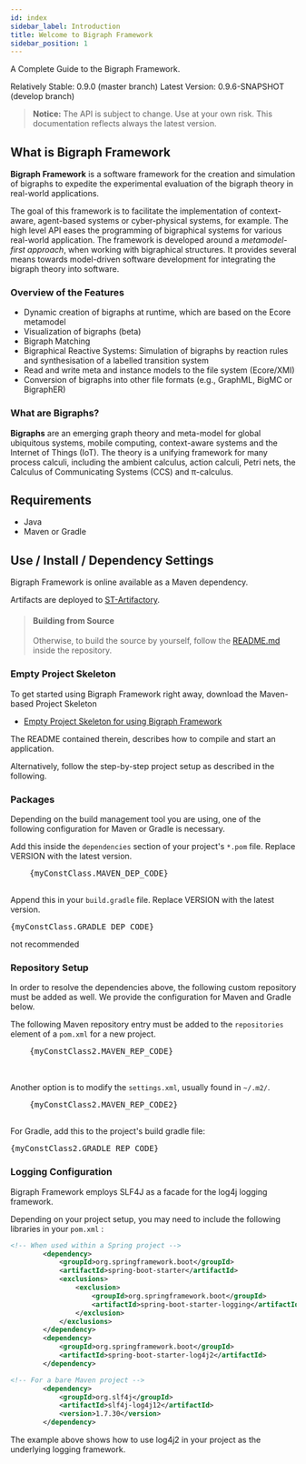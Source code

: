```yaml
---
id: index
sidebar_label: Introduction
title: Welcome to Bigraph Framework
sidebar_position: 1
---
```




A Complete Guide to the Bigraph Framework.

Relatively Stable: 0.9.0 (master branch)
Latest Version: 0.9.6-SNAPSHOT (develop branch)

> **Notice:** The API is subject to change. Use at your own risk.
> This documentation reflects always the latest version.

## What is Bigraph Framework

**Bigraph Framework** is a software framework for the creation and simulation of bigraphs
to expedite the experimental evaluation of the bigraph theory in real-world applications.

The goal of this framework is to facilitate the implementation of context-aware, agent-based systems or cyber-physical systems, for example.
The high level API eases the programming of bigraphical systems for various real-world application.
The framework is developed around a _metamodel-first approach_, when working with bigraphical structures.
It provides several means towards model-driven software development for integrating the bigraph theory into software.

### Overview of the Features

- Dynamic creation of bigraphs at runtime, which are based on the Ecore metamodel
- Visualization of bigraphs (beta)
- Bigraph Matching
- Bigraphical Reactive Systems: Simulation of bigraphs by reaction rules and synthesisation of a labelled transition system
- Read and write meta and instance models to the file system (Ecore/XMI)
- Conversion of bigraphs into other file formats (e.g., GraphML, BigMC or BigraphER)
<!-- - Model transformation (WIP) -->

### What are Bigraphs?

**Bigraphs** are an emerging graph theory and meta-model for global ubiquitous systems,
mobile computing, context-aware systems and the Internet of Things (IoT).
The theory is a unifying framework for many process calculi, including the ambient calculus, action calculi, Petri nets, 
the Calculus of Communicating Systems (CCS) and π-calculus.

## Requirements

- Java
- Maven or Gradle


## Use / Install / Dependency Settings

Bigraph Framework is online available as a Maven dependency.

Artifacts are deployed to [ST-Artifactory](https://stgroup.jfrog.io/).

> #### Building from Source
> Otherwise, to build the source by yourself, follow the
> [README.md](https://git-st.inf.tu-dresden.de/bigraphs/bigraph-framework/blob/master/README.md)
> inside the repository.
>

### Empty Project Skeleton

To get started using Bigraph Framework right away, download the Maven-based Project Skeleton

- [Empty Project Skeleton for using Bigraph Framework](https://www.bigraphs.org/products/bigraph-framework/download/empty-project-skeleton-bigraphframework.zip)

The README contained therein, describes how to compile and start an application.

Alternatively, follow the step-by-step project setup as described in the following.

### Packages

Depending on the build management tool you are using, one of the following
configuration for Maven or Gradle is necessary.


<Tabs>
  <TabItem value="maven" label="Maven" default>
    Add this inside the <code>dependencies</code> section of your project's <code>*.pom</code> file.
    Replace VERSION with the latest version.
    <pre>
    {myConstClass.MAVEN_DEP_CODE}
    </pre>
  </TabItem>
  <TabItem value="gradle" label="Gradle">
    Append this in your <code>build.gradle</code> file.
    Replace VERSION with the latest version.
    <pre>{myConstClass.GRADLE_DEP_CODE}</pre>
  </TabItem>
  <TabItem value="manually" label="Manually">
    not recommended
  </TabItem>
</Tabs>

### Repository Setup

In order to resolve the dependencies above, the following custom repository
must be added as well. We provide the configuration for Maven and Gradle below.

<Tabs>
  <TabItem value="maven" label="Maven" default>
    The following Maven repository entry must be added to the <code>repositories</code> element of a <code>pom.xml</code> for a new project.
    <pre>
    {myConstClass2.MAVEN_REP_CODE}
    </pre>
    <br/>
    Another option is to modify the <code>settings.xml</code>, usually found in <code>~/.m2/</code>.
    <pre>
    {myConstClass2.MAVEN_REP_CODE2}
    </pre>
  </TabItem>
  <TabItem value="gradle" label="Gradle">
    For Gradle, add this to the project's build gradle file:
    <pre>{myConstClass2.GRADLE_REP_CODE}</pre>
  </TabItem>
</Tabs>

### Logging Configuration

Bigraph Framework employs SLF4J as a facade for the log4j logging framework.

Depending on your project setup, you may need to include the following libraries in your `pom.xml` :

```xml
<!-- When used within a Spring project -->
        <dependency>
            <groupId>org.springframework.boot</groupId>
            <artifactId>spring-boot-starter</artifactId>
            <exclusions>
                <exclusion>
                    <groupId>org.springframework.boot</groupId>
                    <artifactId>spring-boot-starter-logging</artifactId>
                </exclusion>
            </exclusions>
        </dependency>
        <dependency>
            <groupId>org.springframework.boot</groupId>
            <artifactId>spring-boot-starter-log4j2</artifactId>
        </dependency>

<!-- For a bare Maven project -->
        <dependency>
            <groupId>org.slf4j</groupId>
            <artifactId>slf4j-log4j12</artifactId>
            <version>1.7.30</version>
        </dependency>
```

The example above shows how to use log4j2 in your project as the underlying logging framework.